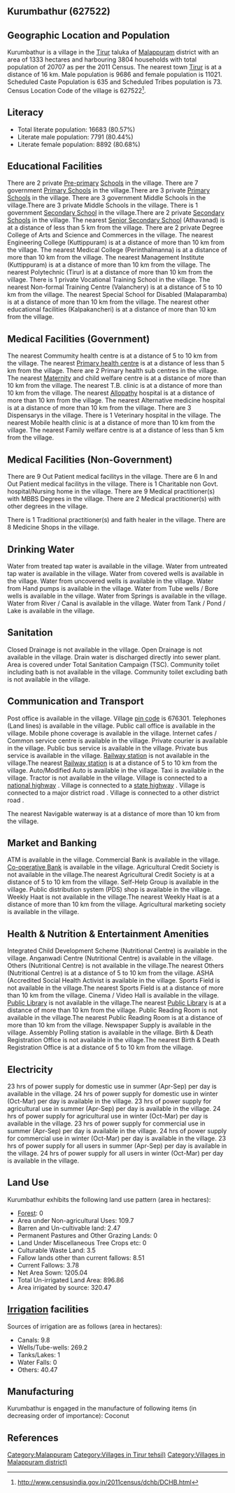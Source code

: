 {{Infobox settlement
| name=Kurumbathur
| native_name=
| native_name_lang=
| other_name=
| nickname=
| settlement_type=Village
| image_skyline=
| image_alt=
| image_caption=
| pushpin_map=India Kerala
| pushpin_label_position=right
| pushpin_map_alt=
| pushpin_map_caption=Location in Kerala, India
| latd=
| latm=
| lats=
| latNS=
| longd=
| longm=
| longs=
| longEW=
| coordinates_display=inline,title
| subdivision_type=Country
| subdivision_name={{flag|India}}
| subdivision_type1=[[States and territories of India|State]]
| subdivision_name1=Kerala 
| subdivision_type2=[[List of districts of India|District]]
| subdivision_name2=Malappuram
| subdivision_type3=Tahsil
| subdivision_name3=Tirur
| website=
| established_title=<!-- Established -->
| established_date=
| founder=
| named_for=
| government_type=
| governing_body=
| unit_pref=Metric=
| area_footnotes=
| area_rank=
| area_total_km2=13.33
| elevation_footnotes=
| elevation_m=
| population_total=20707
| population_as_of=2011
| population_rank=
| population_density_km2=1553
| population_demonym=
| population_footnotes=
| demographics_type1=Languages
| demographics1_title1=Official
| demographics1_info1=[[Malayalam language|Malayalam]]
| timezone1=[[Indian Standard Time|IST]]
| utc_offset1==+5:30
| postal_code_type=[[Postal Index Number|PIN]]
| postal_code=676301
| area_code_type=Telephone code
| area_code=
| registration_plate=
| blank1_name_sec1=Nearest city
| blank1_info_sec1=[[Tirur]]
| blank2_name_sec1=[[Human sex ratio|Sex ratio]]
| blank2_info_sec1=1137 [[male|♂]]/[[female|♀]]
| blank3_name_sec1=Literacy
| blank3_info_sec1=80.57%
| blank1_name_sec2=[[2011 Census of India|2011 census]] code
| blank1_info_sec2=627522
| footnotes=
}}

== Kurumbathur (627522) ==

== Geographic Location and Population ==

Kurumbathur is a village in the [[Tirur]] taluka of [[Malappuram]] district with an area of 1333 hectares and harbouring 3804 households with total population of 20707 as per the 2011 Census. The nearest town [[Tirur]] is at a distance of 16 km. Male population is 9686 and female population is 11021. Scheduled Caste Population is 635 and Scheduled Tribes population is 73. Census Location Code of the village is 627522<ref>http://www.censusindia.gov.in/2011census/dchb/DCHB.html</ref>.


== Literacy ==  
* Total literate population: 16683 (80.57%)
* Literate male population: 7791 (80.44%)
* Literate female population: 8892 (80.68%)


== Educational Facilities ==  
There are 2 private [[Pre-primary]] [[School]]s in the village.
There are 7 government [[Primary School]]s in the village.There are 3 private [[Primary School]]s in the village.
There are 3 government Middle Schools in the village.There are 3 private Middle Schools in the village.
There is 1 government [[Secondary School]] in the village.There are 2 private [[Secondary School]]s in the village.
The nearest [[Senior Secondary School]] (Athavanad) is at a distance of less than 5 km from the village.
There are 2 private Degree College of Arts and Science and Commerces in the village.
The nearest Engineering College (Kuttippuram) is at a distance of more than 10 km from the village.
The nearest Medical College (Perinthalmanna) is at a distance of more than 10 km from the village.
The nearest Management Institute (Kuttippuram) is at a distance of more than 10 km from the village.
The nearest Polytechnic (Tirur) is at a distance of more than 10 km from the village.
There is 1 private Vocational Training School in the village.
The nearest Non-formal Training Centre (Valanchery) is at a distance of 5 to 10 km from the village.
The nearest Special School for Disabled (Malaparamba) is at a distance of more than 10 km from the village.
The nearest other educational facilities (Kalpakancheri) is at a distance of more than 10 km from the village.


== Medical Facilities (Government) ==
The nearest Commumity health centre is at a distance of 5 to 10 km from the village.
The nearest [[Primary health centre]] is at a distance of less than 5 km from the village.
There are 2 Primary health sub centres in the village.
The nearest [[Maternity]] and child welfare centre is at a distance of more than 10 km from the village.
The nearest T.B. clinic is at a distance of more than 10 km from the village.
The nearest [[Allopathy]] hospital is at a distance of more than 10 km from the village.
The nearest Alternative medicine hospital is at a distance of more than 10 km from the village.
There are 3 Dispensarys in the village.
There is 1 Veterinary hospital in the village.
The nearest Mobile health clinic is at a distance of more than 10 km from the village.
The nearest Family welfare centre is at a distance of less than 5 km from the village.


== Medical Facilities (Non-Government) ==
There are 9 Out Patient medical facilitys in the village.
There are 6 In and Out Patient medical facilitys in the village.
There is 1 Charitable non Govt. hospital/Nursing home in the village.
There are 9 Medical practitioner(s) with MBBS Degrees in the village.
There are 2 Medical practitioner(s) with other degrees in the village.

There is 1 Traditional practitioner(s) and faith healer in the village.
There are 8 Medicine Shops in the village.



== Drinking Water ==
Water from treated tap water is available in the village.
Water from untreated tap water is available in the village.
Water from covered wells is available in the village.
Water from uncovered wells is available in the village.
Water from Hand pumps is available in the village.
Water from Tube wells / Bore wells is available in the village.
Water from Springs is available in the village.
Water from River / Canal is available in the village.
Water from Tank / Pond / Lake is available in the village.


== Sanitation ==
Closed Drainage is not available in the village.
Open Drainage is not available in the village.
Drain water is discharged directly into sewer plant.
Area is covered under Total Sanitation Campaign (TSC).
Community toilet including bath is not available in the village.
Community toilet excluding bath is not available in the village.


== Communication and Transport ==
Post office is available in the village.
Village [[pin code]] is 676301.
Telephones (Land lines) is available in the village.
Public call office is available in the village.
Mobile phone coverage is available in the village.
Internet cafes / Common service centre is available in the village.
Private courier is available in the village.
Public bus service is available in the village.
Private bus service is available in the village.
[[Railway station]] is not available in the village.The nearest [[Railway station]] is at a distance of 5 to 10 km from the village.
Auto/Modified Auto is available in the village.
Taxi is available in the village.
Tractor is not available in the village.
Village is connected to a [[national highway]]  .
Village is connected to a [[state highway]]  .
Village is connected to a major district road    .
Village is connected to a other district road  .



The nearest Navigable waterway is at a distance of more than 10 km from the village.



== Market and Banking ==
ATM is available in the village.
Commercial Bank is available in the village.
[[Co-operative Bank]] is available in the village.
Agricultural Credit Society is not available in the village.The nearest Agricultural Credit Society is at a distance of 5 to 10 km from the village.
Self-Help Group is available in the village.
Public distribution system (PDS) shop is available in the village.
Weekly Haat is not available in the village.The nearest Weekly Haat is at a distance of more than 10 km from the village.
Agricultural marketing society is available in the village.


== Health & Nutrition & Entertainment Amenities ==
Integrated Child Development Scheme (Nutritional Centre) is available in the village.
Anganwadi Centre (Nutritional Centre) is available in the village.
Others (Nutritional Centre) is not available in the village.The nearest Others (Nutritional Centre) is at a distance of 5 to 10 km from the village.
ASHA (Accredited Social Health Activist is available in the village.
Sports Field is not available in the village.The nearest Sports Field is at a distance of more than 10 km from the village.
Cinema / Video Hall is available in the village.
[[Public Library]] is not available in the village.The nearest [[Public Library]] is at a distance of more than 10 km from the village.
Public Reading Room is not available in the village.The nearest Public Reading Room is at a distance of more than 10 km from the village.
Newspaper Supply is available in the village.
Assembly Polling station is available in the village.
Birth & Death Registration Office is not available in the village.The nearest Birth & Death Registration Office is at a distance of 5 to 10 km from the village.


== Electricity ==
23 hrs of power supply for domestic use in summer (Apr-Sep) per day is available in the village.
24 hrs of power supply for domestic use in winter (Oct-Mar) per day is available in the village.
23 hrs of power supply for agricultural use in summer (Apr-Sep) per day is available in the village.
24 hrs of power supply for agricultural use in winter (Oct-Mar) per day is available in the village.
23 hrs of power supply for commercial use in summer (Apr-Sep) per day is available in the village.
24 hrs of power supply for commercial use in winter (Oct-Mar) per day is available in the village.
23 hrs of power supply for all users in summer (Apr-Sep) per day is available in the village.
24 hrs of power supply for all users in winter (Oct-Mar) per day is available in the village.


== Land Use ==
Kurumbathur exhibits the following land use pattern (area in hectares):
* [[Forest]]: 0
* Area under Non-agricultural Uses: 109.7
* Barren and Un-cultivable land: 2.47
* Permanent Pastures and Other Grazing Lands: 0
* Land Under Miscellaneous Tree Crops etc: 0
* Culturable Waste Land: 3.5
* Fallow lands other than current fallows: 8.51
* Current Fallows: 3.78
* Net Area Sown: 1205.04
* Total Un-irrigated Land Area: 896.86
* Area irrigated by source: 320.47


== [[Irrigation]] facilities ==
Sources of irrigation are as follows (area in hectares):
* Canals: 9.8
* Wells/Tube-wells: 269.2
* Tanks/Lakes: 1
* Water Falls: 0
* Others: 40.47


== Manufacturing ==
Kurumbathur is engaged in the manufacture of following items (in decreasing order of importance): Coconut


[[Category:Malappuram]]
[[Category:Villages in Tirur tehsil)]]
[[Category:Villages in Malappuram district)]]


== References ==
{{Reflist}}


